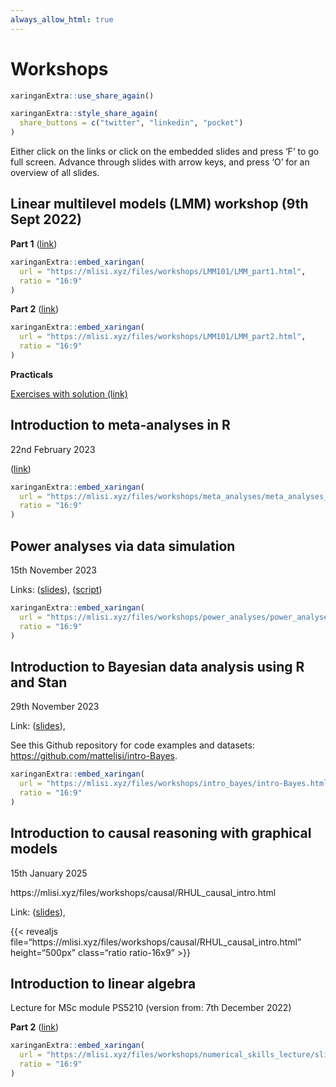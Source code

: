 ```yaml
--- 
always_allow_html: true
---
```


# Workshops  {#workshops}

```r
xaringanExtra::use_share_again()
```

```r
xaringanExtra::style_share_again(
  share_buttons = c("twitter", "linkedin", "pocket")
)
```

Either click on the links or click on the embedded slides and press 'F' to go full screen. Advance through slides with arrow keys, and press 'O' for an overview of all slides.


## Linear multilevel models (LMM) workshop (9th Sept 2022)



**Part 1** ([link](https://mlisi.xyz/files/workshops/LMM101/LMM_part1.html))

```r
xaringanExtra::embed_xaringan(
  url = "https://mlisi.xyz/files/workshops/LMM101/LMM_part1.html",
  ratio = "16:9"
)

```

**Part 2** ([link](https://mlisi.xyz/files/workshops/LMM101/LMM_part2.html))

```r
xaringanExtra::embed_xaringan(
  url = "https://mlisi.xyz/files/workshops/LMM101/LMM_part2.html",
  ratio = "16:9"
)
```

**Practicals**

[Exercises with solution (link)](https://mlisi.xyz/files/workshops/LMM101/exercises/exercises_questions.html)



## Introduction to meta-analyses in R

22nd February 2023

([link](https://mlisi.xyz/files/workshops/meta_analyses/meta_analyses_slides.html))


```r
xaringanExtra::embed_xaringan(
  url = "https://mlisi.xyz/files/workshops/meta_analyses/meta_analyses_slides.html",
  ratio = "16:9"
)
```


## Power analyses via data simulation

15th November 2023

Links: ([slides](https://mlisi.xyz/files/workshops/power_analyses/power_analyses.html)), 
([script](https://mlisi.xyz/files/workshops/power_analyses/power_analysis_workshop_script.R))


```r
xaringanExtra::embed_xaringan(
  url = "https://mlisi.xyz/files/workshops/power_analyses/power_analyses.html",
  ratio = "16:9"
)
```



## Introduction to Bayesian data analysis using R and Stan

29th November 2023

Link: ([slides](https://mlisi.xyz/files/workshops/intro_bayes/intro-Bayes.html)), 

See this Github repository for code examples and datasets: [https://github.com/mattelisi/intro-Bayes](https://github.com/mattelisi/intro-Bayes).

```r
xaringanExtra::embed_xaringan(
  url = "https://mlisi.xyz/files/workshops/intro_bayes/intro-Bayes.html",
  ratio = "16:9"
)
```



## Introduction to causal reasoning with graphical models

15th January 2025

https://mlisi.xyz/files/workshops/causal/RHUL_causal_intro.html


Link: ([slides](https://mlisi.xyz/files/workshops/causal/RHUL_causal_intro.html)), 


{{< revealjs file="https://mlisi.xyz/files/workshops/causal/RHUL_causal_intro.html" height="500px" class="ratio ratio-16x9" >}}




## Introduction to linear algebra

Lecture for MSc module PS5210 (version from: 7th December 2022)

**Part 2** ([link](https://mlisi.xyz/files/workshops/numerical_skills_lecture/slides_numerical_skills_part2.html))

```r
xaringanExtra::embed_xaringan(
  url = "https://mlisi.xyz/files/workshops/numerical_skills_lecture/slides_numerical_skills_part2.html",
  ratio = "16:9"
)
```

